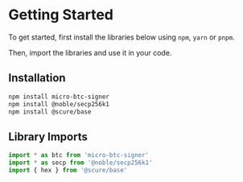 # Getting Started

To get started, first install the libraries below using `npm`, `yarn` or `pnpm`.

Then, import the libraries and use it in your code.

## Installation

```bash
npm install micro-btc-signer
npm install @noble/secp256k1
npm install @scure/base
```

## Library Imports

```typescript
import * as btc from 'micro-btc-signer'
import * as secp from '@noble/secp256k1'
import { hex } from '@scure/base'
```
